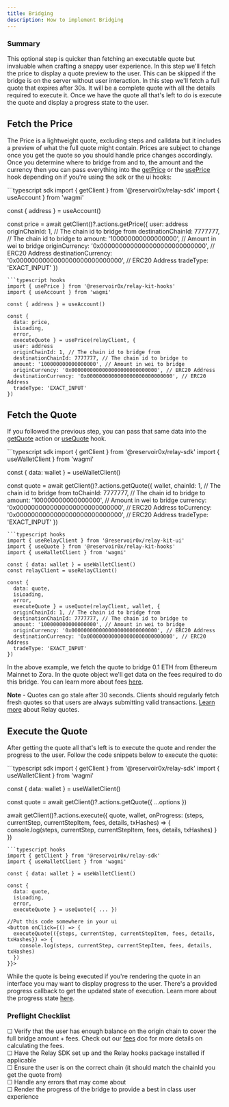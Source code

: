 ```yaml
---
title: Bridging
description: How to implement Bridging
---
```


### Summary
<Steps>
  <Step title="Fetch the Price">
    <a href="#fetch-the-price" style={{position: 'absolute', top:10, left: 10,right:10, bottom:10, borderBottom: 0}}></a>
    This optional step is quicker than fetching an executable quote but invaluable when crafting a snappy user experience. In this step we'll fetch the price to display a quote preview to the user. This can be skipped if the bridge is on the server without user interaction.
  </Step>
  <Step title="Fetch the Quote">
    <a href="#fetch-the-quote" style={{position: 'absolute', top:10, left: 10,right:10, bottom:10, borderBottom: 0}}></a>
    In this step we'll fetch a full quote that expires after 30s. It will be a complete quote with all the details required to execute it.
  </Step>
  <Step title="Execute the Quote">
    <a href="#execute-the-quote" style={{position: 'absolute', top:10, left: 10,right:10, bottom:10, borderBottom: 0}}></a>
    Once we have the quote all that's left to do is execute the quote and display a progress state to the user.
  </Step>
</Steps>


## Fetch the Price

The Price is a lightweight quote, excluding steps and calldata but it includes a preview of what the full quote might contain. Prices are subject to change once you get the quote so you should handle price changes accordingly.
Once you determine where to bridge from and to, the amount and the currency then you can pass everything into the [getPrice](/references/sdk/actions/getPrice) or the [usePrice](/references/relay-kit/hooks/usePrice) hook depending on if you're using the sdk or the ui hooks:

<CodeGroup>
```typescript sdk
import { getClient } from '@reservoir0x/relay-sdk'
import { useAccount } from 'wagmi'

const { address } = useAccount()

const price = await getClient()?.actions.getPrice({
  user: address
  originChainId: 1, // The chain id to bridge from
  destinationChainId: 7777777, // The chain id to bridge to
  amount: '100000000000000000', // Amount in wei to bridge
  originCurrency: '0x0000000000000000000000000000', // ERC20 Address
  destinationCurrency: '0x0000000000000000000000000000', // ERC20 Address
  tradeType: 'EXACT_INPUT'
})
```
```typescript hooks
import { usePrice } from '@reservoir0x/relay-kit-hooks'
import { useAccount } from 'wagmi'

const { address } = useAccount()

const {    
  data: price,
  isLoading,
  error,
  executeQuote } = usePrice(relayClient, {
  user: address
  originChainId: 1, // The chain id to bridge from
  destinationChainId: 7777777, // The chain id to bridge to
  amount: '100000000000000000', // Amount in wei to bridge
  originCurrency: '0x0000000000000000000000000000', // ERC20 Address
  destinationCurrency: '0x0000000000000000000000000000', // ERC20 Address
  tradeType: 'EXACT_INPUT'
})
```
</CodeGroup>

## Fetch the Quote

If you followed the previous step, you can pass that same data into the [getQuote](/references/sdk/actions/getQuote) action or [useQuote](/references/relay-kit/hooks/useQuote) hook. 

<CodeGroup>
```typescript sdk
import { getClient } from '@reservoir0x/relay-sdk'
import { useWalletClient } from 'wagmi'

const { data: wallet } = useWalletClient()

const quote = await getClient()?.actions.getQuote({
  wallet,
  chainId: 1, // The chain id to bridge from
  toChainId: 7777777, // The chain id to bridge to
  amount: '100000000000000000', // Amount in wei to bridge
  currency: '0x0000000000000000000000000000', // ERC20 Address
  toCurrency: '0x0000000000000000000000000000', // ERC20 Address
  tradeType: 'EXACT_INPUT'
})
```
```typescript hooks
import { useRelayClient } from '@reservoir0x/relay-kit-ui'
import { useQuote } from '@reservoir0x/relay-kit-hooks'
import { useWalletClient } from 'wagmi'

const { data: wallet } = useWalletClient()
const relayClient = useRelayClient()

const {    
  data: quote,
  isLoading,
  error,
  executeQuote } = useQuote(relayClient, wallet, {
  originChainId: 1, // The chain id to bridge from
  destinationChainId: 7777777, // The chain id to bridge to
  amount: '100000000000000000', // Amount in wei to bridge
  originCurrency: '0x0000000000000000000000000000', // ERC20 Address
  destinationCurrency: '0x0000000000000000000000000000', // ERC20 Address
  tradeType: 'EXACT_INPUT'
})
```
</CodeGroup>

In the above example, we fetch the quote to bridge 0.1 ETH from Ethereum Mainnet to Zora. In the quote object we'll get data on the fees required to do this bridge. You can learn more about fees [here](/how-it-works/fees).

**Note** - Quotes can go stale after 30 seconds. Clients should regularly fetch fresh quotes so that users are always submitting valid transactions. [Learn more](/how-it-works/the-reservoir-relayer#getting-a-quote) about Relay quotes.

## Execute the Quote

After getting the quote all that's left is to execute the quote and render the progress to the user. Follow the code snippets below to execute the quote:

<CodeGroup>
```typescript sdk
import { getClient } from '@reservoir0x/relay-sdk'
import { useWalletClient } from 'wagmi'

const { data: wallet } = useWalletClient()

const quote = await getClient()?.actions.getQuote({
  ...options
})

await getClient()?.actions.execute({
  quote,
  wallet,
  onProgress: (steps, currentStep, currentStepItem, fees, details, txHashes) => {
    console.log(steps, currentStep, currentStepItem, fees, details, txHashes)
  }
})
```
```typescript hooks
import { getClient } from '@reservoir0x/relay-sdk'
import { useWalletClient } from 'wagmi'

const { data: wallet } = useWalletClient()

const {    
  data: quote,
  isLoading,
  error,
  executeQuote } = useQuote({ ... })

//Put this code somewhere in your ui
<button onClick={() => {
  executeQuote(({steps, currentStep, currentStepItem, fees, details, txHashes}) => {
    console.log(steps, currentStep, currentStepItem, fees, details, txHashes)
  })
}}>
```
</CodeGroup>

While the quote is being executed if you're rendering the quote in an interface you may want to display progress to the user. There's a provided progress callback to get the updated state of execution. Learn more about the progress state [here](/references/sdk/actions/execute#handling-onprogress-updates).

### Preflight Checklist

☐ Verify that the user has enough balance on the origin chain to cover the full bridge amount + fees. Check out our [fees](/how-it-works/fees) doc for more details on calculating the fees.<br/>
☐ Have the Relay SDK set up and the Relay hooks package installed if applicable <br/>
☐ Ensure the user is on the correct chain (it should match the chainId you get the quote from)<br/>
☐ Handle any errors that may come about<br/>
☐ Render the progress of the bridge to provide a best in class user experience<br/>